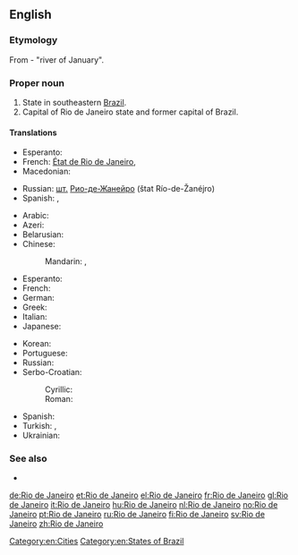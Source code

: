 ==English==
{{wikipedia}}

===Etymology===
From {{etyl|pt}} {{term|rio|Rio|lang=pt}} {{term|de|lang=pt}} {{term|janeiro|Janeiro|lang=pt}} - "river of January".

===Proper noun===
{{en-proper noun|sg=[[rio#Portuguese|Rio]] [[de#Portuguese|de]] [[janeiro#Portuguese|Janeiro]]}}

# State in southeastern [[Brazil]].
# Capital of Rio de Janeiro state and former capital of Brazil.

====Translations====
{{trans-top|state}}
* Esperanto: {{t|eo|Rio-de-Ĵanejrio}}
* French: [[État de Rio de Janeiro]], {{t+|fr|Rio de Janeiro|m}}
* Macedonian: {{t-|mk|Рио де Жанеиро|tr=Río de Žanéiro}}
{{trans-mid}}
* Russian: [[шт.]] [[Рио-де-Жанейро]] (štat Río-de-Žanéjro) {{m}}
* Spanish: {{t+|es|Río de Janeiro}},  {{t-|es|Estado de Río de Janeiro}}
{{trans-bottom}}

{{trans-top|city}}
* Arabic: {{t-|ar|ريو دي جانيرو|m|tr=riiu di janiiru}}
* Azeri: {{t-|az|Rio-de-Janeyro|xs=Azeri}}
* Belarusian: {{t-|be|Рыа-дэ-Жанэйра|m|tr=Rýa-de-Žanéjra|xs=Belarusian}}
* Chinese:
*: Mandarin: {{t-|cmn|里約熱內盧|sc=Hani}}, {{t-|cmn|里约热内卢|tr=Lǐyuē Rènèilú|sc=Hani}}
* Esperanto: {{t|eo|Rio-de-Ĵanejro}}
* French: {{t+|fr|Rio de Janeiro|m}}
* German: {{t+|de|Rio de Janeiro|n}}
* Greek: {{t+|el|Ρίο ντε Τζανέιρο|tr=Río de Tzanéiro}}
* Italian: {{t+|it|Rio de Janeiro|f}}
* Japanese: {{t-|ja|リオデジャネイロ|tr=Riodejaneiro}}
{{trans-mid}}
* Korean: {{t-|ko|리우데자네이루|tr=Riudejaneiru|sc=Hang}}
* Portuguese: {{t+|pt|Rio de Janeiro|m}}
* Russian: {{t+|ru|Рио-де-Жанейро|m|tr=Río-de-Žanéjro}} {{indeclinable}}
* Serbo-Croatian:
*: Cyrillic: {{t-|sh|Рио де Жанеиро|m}}
*: Roman: {{t-|sh|Rio de Žaneiro|m}}
* Spanish: {{t+|es|Río de Janeiro|m}}
* Turkish: {{t-|tr|Rio de Janeiro}}, {{t-|tr|Rio}}
* Ukrainian: {{t-|uk|Ріо-де-Жанейро|m|tr=Río-de-Žanéjro|xs=Ukrainian}} {{indeclinable}}
{{trans-bottom}}

===See also===
* {{pedialite}}

[[Category:en:Cities]]
[[Category:en:States of Brazil]]

[[de:Rio de Janeiro]]
[[et:Rio de Janeiro]]
[[el:Rio de Janeiro]]
[[fr:Rio de Janeiro]]
[[gl:Rio de Janeiro]]
[[it:Rio de Janeiro]]
[[hu:Rio de Janeiro]]
[[nl:Rio de Janeiro]]
[[no:Rio de Janeiro]]
[[pt:Rio de Janeiro]]
[[ru:Rio de Janeiro]]
[[fi:Rio de Janeiro]]
[[sv:Rio de Janeiro]]
[[zh:Rio de Janeiro]]